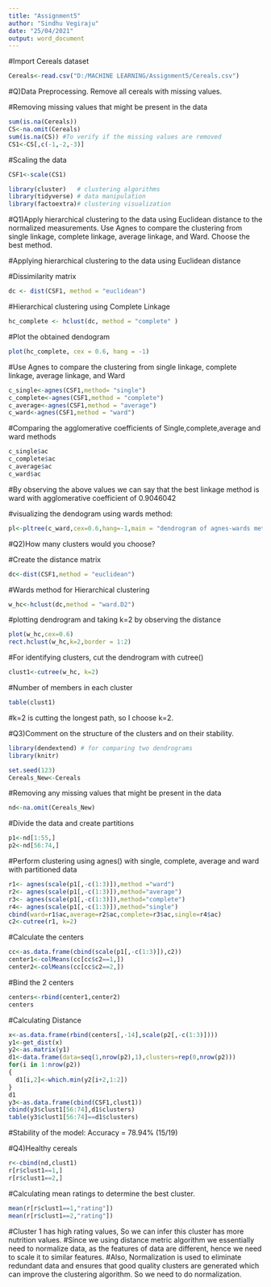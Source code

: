 ---
title: "Assignment5"
author: "Sindhu Vegiraju"
date: "25/04/2021"
output: word_document
---


#Import Cereals dataset
```{r}
Cereals<-read.csv("D:/MACHINE LEARNING/Assignment5/Cereals.csv")
```
#Q)Data Preprocessing. Remove all cereals with missing values.

#Removing missing values that might be present in the data
```{r}
sum(is.na(Cereals))
CS<-na.omit(Cereals)
sum(is.na(CS)) #To verify if the missing values are removed
CS1<-CS[,c(-1,-2,-3)]
```
#Scaling the data
```{r}
CSF1<-scale(CS1)
```
```{r include=FALSE}
library(cluster)   # clustering algorithms
library(tidyverse) # data manipulation
library(factoextra)# clustering visualization
```
#Q1)Apply hierarchical clustering to the data using Euclidean distance to the normalized measurements. Use Agnes to compare the clustering from single linkage, complete linkage, average linkage, and Ward. Choose the best method.

#Applying hierarchical clustering to the data using Euclidean distance

#Dissimilarity matrix
```{r}
dc <- dist(CSF1, method = "euclidean")
```
#Hierarchical clustering using Complete Linkage
```{r}
hc_complete <- hclust(dc, method = "complete" )
```
#Plot the obtained dendogram
```{r}
plot(hc_complete, cex = 0.6, hang = -1)
```

#Use Agnes to compare the clustering from single linkage, complete linkage, average linkage, and Ward
```{r}
c_single<-agnes(CSF1,method= "single")
c_complete<-agnes(CSF1,method = "complete")
c_average<-agnes(CSF1,method = "average")
c_ward<-agnes(CSF1,method = "ward")
```
#Comparing the agglomerative coefficients of Single,complete,average and ward methods
```{r}
c_single$ac
c_complete$ac
c_average$ac
c_ward$ac 
```
#By observing the above values we can say that the best linkage method is ward with agglomerative coefficient of 0.9046042

#visualizing the dendogram using wards method:
```{r}
pl<-pltree(c_ward,cex=0.6,hang=-1,main = "dendrogram of agnes-wards method")
```

#Q2)How many clusters would you choose?

#Create the distance matrix
```{r}
dc<-dist(CSF1,method = "euclidean")
```
#Wards method for Hierarchical clustering
```{r}
w_hc<-hclust(dc,method = "ward.D2")
```
#plotting dendrogram and taking k=2 by observing the distance
```{r}
plot(w_hc,cex=0.6)
rect.hclust(w_hc,k=2,border = 1:2) 
```

#For identifying clusters, cut the dendrogram with cutree()
```{r}
clust1<-cutree(w_hc, k=2)
```
#Number of members in each cluster
```{r}
table(clust1)
```
#k=2 is cutting the longest path, so I choose k=2.

#Q3)Comment on the structure of the clusters and on their stability.
```{r include=FALSE}
library(dendextend) # for comparing two dendrograms
library(knitr)
```
```{r}
set.seed(123)
Cereals_New<-Cereals
```
#Removing any missing values that might be present in the data
```{r}
nd<-na.omit(Cereals_New) 
```
#Divide the data and create partitions
```{r}
p1<-nd[1:55,]
p2<-nd[56:74,]
```
#Perform clustering using agnes() with single, complete, average and ward with partitioned data
```{r}
r1<- agnes(scale(p1[,-c(1:3)]),method ="ward")
r2<- agnes(scale(p1[,-c(1:3)]),method="average")
r3<- agnes(scale(p1[,-c(1:3)]),method="complete")
r4<- agnes(scale(p1[,-c(1:3)]),method="single")
cbind(ward=r1$ac,average=r2$ac,complete=r3$ac,single=r4$ac)
c2<-cutree(r1, k=2)
```
#Calculate the centers
```{r}
cc<-as.data.frame(cbind(scale(p1[,-c(1:3)]),c2))
center1<-colMeans(cc[cc$c2==1,])
center2<-colMeans(cc[cc$c2==2,])
```
#Bind the 2 centers
```{r}
centers<-rbind(center1,center2)
centers
```
#Calculating Distance
```{r}
x<-as.data.frame(rbind(centers[,-14],scale(p2[,-c(1:3)])))
y1<-get_dist(x)
y2<-as.matrix(y1)
d1<-data.frame(data=seq(1,nrow(p2),1),clusters=rep(0,nrow(p2)))
for(i in 1:nrow(p2))
{
  d1[i,2]<-which.min(y2[i+2,1:2])
}
d1
y3<-as.data.frame(cbind(CSF1,clust1))
cbind(y3$clust1[56:74],d1$clusters)
table(y3$clust1[56:74]==d1$clusters)
```
#Stability of the model: Accuracy = 78.94% (15/19)

#Q4)Healthy cereals
```{r}
r<-cbind(nd,clust1)
r[r$clust1==1,]
r[r$clust1==2,]
```
#Calculating mean ratings to determine the best cluster.
```{r}
mean(r[r$clust1==1,"rating"])
mean(r[r$clust1==2,"rating"])
```
#Cluster 1 has high rating values, So we can infer this cluster has more nutrition values.
#Since we using distance metric algorithm we essentially need to normalize data, as the features of data are different, hence we need to scale it to similar features.
#Also, Normalization is used to eliminate redundant data and ensures that good quality clusters are generated which can improve the clustering algorithm. So we need to do normalization.


